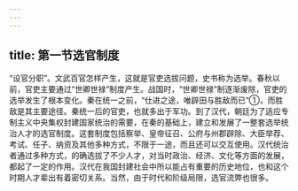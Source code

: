 ```yaml
---
---
---
```

title: 第一节选官制度
---



“设官分职”。文武百官怎样产生，这就是官吏选拔问题，史书称为选举。春秋以前，官吏主要通过“世卿世禄”制度产生。战国时，“世卿世禄”制逐渐废除，官吏的选举发生了根本变化。秦在统一之前，“仕进之途，唯辟田与胜敌而已”①，而胜敌是其主要途径。秦统一后的官吏，也就多出于军功。到了汉代，朝廷为了适应专制主义中央集权封建国家统治的需要，在秦的基础上，建立和发展了一整套选举统治人才的选官制度。这套制度包括察举、皇帝征召、公府与州郡辟除、大臣举荐、考试、任子、纳资及其他多种方式，不限于一途，而且还可以交互使用。汉代统治者通过多种方式，的确选拔了不少人才，对当时政治、经济、文化等方面的发展，都起了一定的作用。汉代在我国封建社会中所以能占有重要的历史地位，也和这个时期人才辈出有着密切关系。当然，由于时代和阶级局限，选官流弊也很多。